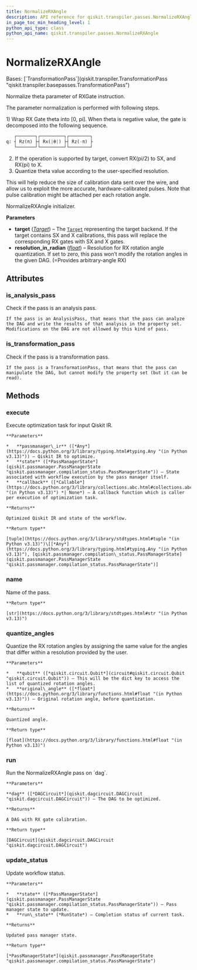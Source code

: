 ```yaml
---
title: NormalizeRXAngle
description: API reference for qiskit.transpiler.passes.NormalizeRXAngle
in_page_toc_min_heading_level: 1
python_api_type: class
python_api_name: qiskit.transpiler.passes.NormalizeRXAngle
---
```


# NormalizeRXAngle

<Class id="qiskit.transpiler.passes.NormalizeRXAngle" isDedicatedPage={true} github="https://github.com/Qiskit/qiskit/tree/stable/1.2/qiskit/transpiler/passes/optimization/normalize_rx_angle.py#L28-L149" signature="qiskit.transpiler.passes.NormalizeRXAngle(*args, **kwargs)" modifiers="class">
  Bases: [`TransformationPass`](qiskit.transpiler.TransformationPass "qiskit.transpiler.basepasses.TransformationPass")

  Normalize theta parameter of RXGate instruction.

  The parameter normalization is performed with following steps.

  1\) Wrap RX Gate theta into \[0, pi]. When theta is negative value, the gate is decomposed into the following sequence.

  ```python
     ┌───────┐┌─────────┐┌────────┐
  q: ┤ Rz(π) ├┤ Rx(|θ|) ├┤ Rz(-π) ├
     └───────┘└─────────┘└────────┘
  ```

  2.  If the operation is supported by target, convert RX(pi/2) to SX, and RX(pi) to X.
  3.  Quantize theta value according to the user-specified resolution.

  This will help reduce the size of calibration data sent over the wire, and allow us to exploit the more accurate, hardware-calibrated pulses. Note that pulse calibration might be attached per each rotation angle.

  NormalizeRXAngle initializer.

  **Parameters**

  *   **target** ([*Target*](qiskit.transpiler.Target "qiskit.transpiler.Target")) – The [`Target`](qiskit.transpiler.Target "qiskit.transpiler.Target") representing the target backend. If the target contains SX and X calibrations, this pass will replace the corresponding RX gates with SX and X gates.
  *   **resolution\_in\_radian** ([*float*](https://docs.python.org/3/library/functions.html#float "(in Python v3.13)")) – Resolution for RX rotation angle quantization. If set to zero, this pass won’t modify the rotation angles in the given DAG. (=Provides arbitrary-angle RX)

  ## Attributes

  ### is\_analysis\_pass

  <Attribute id="qiskit.transpiler.passes.NormalizeRXAngle.is_analysis_pass">
    Check if the pass is an analysis pass.

    If the pass is an AnalysisPass, that means that the pass can analyze the DAG and write the results of that analysis in the property set. Modifications on the DAG are not allowed by this kind of pass.
  </Attribute>

  ### is\_transformation\_pass

  <Attribute id="qiskit.transpiler.passes.NormalizeRXAngle.is_transformation_pass">
    Check if the pass is a transformation pass.

    If the pass is a TransformationPass, that means that the pass can manipulate the DAG, but cannot modify the property set (but it can be read).
  </Attribute>

  ## Methods

  ### execute

  <Function id="qiskit.transpiler.passes.NormalizeRXAngle.execute" github="https://github.com/Qiskit/qiskit/tree/stable/1.2/qiskit/transpiler/basepasses.py#L189-L211" signature="execute(passmanager_ir, state, callback=None)">
    Execute optimization task for input Qiskit IR.

    **Parameters**

    *   **passmanager\_ir** ([*Any*](https://docs.python.org/3/library/typing.html#typing.Any "(in Python v3.13)")) – Qiskit IR to optimize.
    *   **state** ([*PassManagerState*](qiskit.passmanager.PassManagerState "qiskit.passmanager.compilation_status.PassManagerState")) – State associated with workflow execution by the pass manager itself.
    *   **callback** ([*Callable*](https://docs.python.org/3/library/collections.abc.html#collections.abc.Callable "(in Python v3.13)") *| None*) – A callback function which is caller per execution of optimization task.

    **Returns**

    Optimized Qiskit IR and state of the workflow.

    **Return type**

    [tuple](https://docs.python.org/3/library/stdtypes.html#tuple "(in Python v3.13)")\[[*Any*](https://docs.python.org/3/library/typing.html#typing.Any "(in Python v3.13)"), [qiskit.passmanager.compilation\_status.PassManagerState](qiskit.passmanager.PassManagerState "qiskit.passmanager.compilation_status.PassManagerState")]
  </Function>

  ### name

  <Function id="qiskit.transpiler.passes.NormalizeRXAngle.name" github="https://github.com/Qiskit/qiskit/tree/stable/1.2/qiskit/passmanager/base_tasks.py#L68-L70" signature="name()">
    Name of the pass.

    **Return type**

    [str](https://docs.python.org/3/library/stdtypes.html#str "(in Python v3.13)")
  </Function>

  ### quantize\_angles

  <Function id="qiskit.transpiler.passes.NormalizeRXAngle.quantize_angles" github="https://github.com/Qiskit/qiskit/tree/stable/1.2/qiskit/transpiler/passes/optimization/normalize_rx_angle.py#L67-L89" signature="quantize_angles(qubit, original_angle)">
    Quantize the RX rotation angles by assigning the same value for the angles that differ within a resolution provided by the user.

    **Parameters**

    *   **qubit** ([*qiskit.circuit.Qubit*](circuit#qiskit.circuit.Qubit "qiskit.circuit.Qubit")) – This will be the dict key to access the list of quantized rotation angles.
    *   **original\_angle** ([*float*](https://docs.python.org/3/library/functions.html#float "(in Python v3.13)")) – Original rotation angle, before quantization.

    **Returns**

    Quantized angle.

    **Return type**

    [float](https://docs.python.org/3/library/functions.html#float "(in Python v3.13)")
  </Function>

  ### run

  <Function id="qiskit.transpiler.passes.NormalizeRXAngle.run" github="https://github.com/Qiskit/qiskit/tree/stable/1.2/qiskit/transpiler/passes/optimization/normalize_rx_angle.py#L91-L149" signature="run(dag)">
    Run the NormalizeRXAngle pass on `dag`.

    **Parameters**

    **dag** ([*DAGCircuit*](qiskit.dagcircuit.DAGCircuit "qiskit.dagcircuit.DAGCircuit")) – The DAG to be optimized.

    **Returns**

    A DAG with RX gate calibration.

    **Return type**

    [DAGCircuit](qiskit.dagcircuit.DAGCircuit "qiskit.dagcircuit.DAGCircuit")
  </Function>

  ### update\_status

  <Function id="qiskit.transpiler.passes.NormalizeRXAngle.update_status" github="https://github.com/Qiskit/qiskit/tree/stable/1.2/qiskit/transpiler/basepasses.py#L213-L221" signature="update_status(state, run_state)">
    Update workflow status.

    **Parameters**

    *   **state** ([*PassManagerState*](qiskit.passmanager.PassManagerState "qiskit.passmanager.compilation_status.PassManagerState")) – Pass manager state to update.
    *   **run\_state** (*RunState*) – Completion status of current task.

    **Returns**

    Updated pass manager state.

    **Return type**

    [*PassManagerState*](qiskit.passmanager.PassManagerState "qiskit.passmanager.compilation_status.PassManagerState")
  </Function>
</Class>

